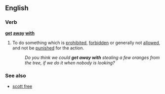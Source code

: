 ==English==
===Verb===
'''[[get]] [[away]] [[with]]'''
#{{idiom}} To do something which is [[prohibited]], [[forbidden]] or generally not [[allowed]], and not be [[punished]] for the action.
#:''Do you think we could '''get away with''' stealing a few oranges from the tree, if we do it when nobody is looking?''

===See also===
*[[scott free]]